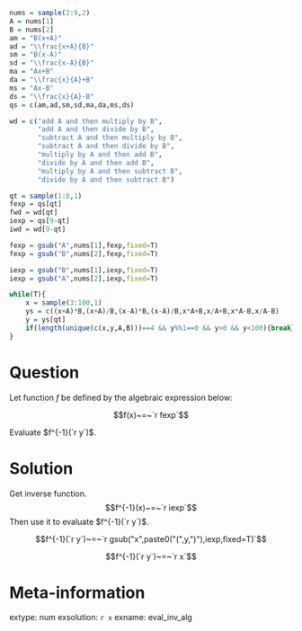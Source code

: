 ```r
nums = sample(2:9,2)
A = nums[1]
B = nums[2]
am = "B(x+A)"
ad = "\\frac{x+A}{B}"
sm = "B(x-A)"
sd = "\\frac{x-A}{B}"
ma = "Ax+B"
da = "\\frac{x}{A}+B"
ms = "Ax-B"
ds = "\\frac{x}{A}-B"
qs = c(am,ad,sm,sd,ma,da,ms,ds)

wd = c("add A and then multiply by B",
       "add A and then divide by B",
       "subtract A and then multiply by B",
       "subtract A and then divide by B",
       "multiply by A and then add B",
       "divide by A and then add B",
       "multiply by A and then subtract B",
       "divide by A and then subtract B")

qt = sample(1:8,1)
fexp = qs[qt]
fwd = wd[qt]
iexp = qs[9-qt]
iwd = wd[9-qt]

fexp = gsub("A",nums[1],fexp,fixed=T)
fexp = gsub("B",nums[2],fexp,fixed=T)

iexp = gsub("B",nums[1],iexp,fixed=T)
iexp = gsub("A",nums[2],iexp,fixed=T)

while(T){
    x = sample(3:100,1)
    ys = c((x+A)*B,(x+A)/B,(x-A)*B,(x-A)/B,x*A+B,x/A+B,x*A-B,x/A-B)
    y = ys[qt]
    if(length(unique(c(x,y,A,B)))==4 && y%%1==0 && y>0 && y<100){break}
}

```

Question
========

Let function $f$ be defined by the algebraic expression below:

$$f(x)~=~`r fexp`$$

Evaluate $f^{-1}(`r y`)$.


Solution
========

Get inverse function.
$$f^{-1}(x)~=~`r iexp`$$
Then use it to evaluate $f^{-1}(`r y`)$.

$$f^{-1}(`r y`)~=~`r gsub("x",paste0("(",y,")"),iexp,fixed=T)`$$

$$f^{-1}(`r y`)~=~`r x`$$



Meta-information
============
extype: num
exsolution: `r x`
exname: eval_inv_alg